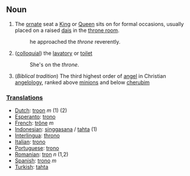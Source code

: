 ==Noun==
#The [[ornate]] seat a [[King]] or [[Queen]] sits on for formal occasions, usually placed on a raised [[dais]] in the [[throne room]].
#:he approached the ''throne'' reverently.
#([[colloquial]]) the [[lavatory]] or [[toilet]]
#:She's on the ''throne''.
#(''Biblical tradition'') The third highest order of [[angel]] in Christian [[angelology]], ranked above [[minion]]s and below [[cherub]]im

===[[Translation]]s===
*[[Dutch]]: [[troon]] ''m'' (1) (2)
*[[Esperanto]]: [[trono]]
*[[French]]: [[trône]] ''m''
*[[Indonesian]]: [[singgasana]] / [[tahta]] (1)
*[[Interlingua]]: [[throno]]
*[[Italian]]: [[trono]]
*[[Portuguese]]: [[trono]]
*[[Romanian]]: [[tron]] ''n'' (1,2)
*[[Spanish]]: [[trono]] ''m''
*[[Turkish]]: [[tahta]]